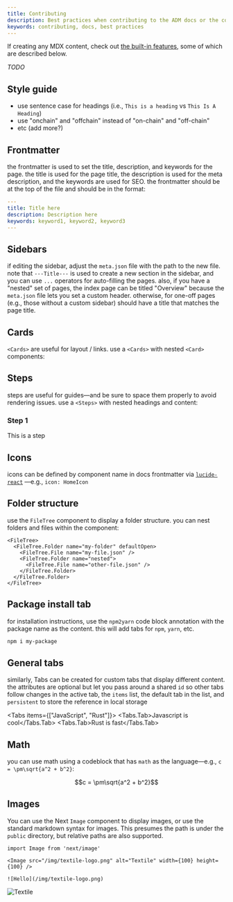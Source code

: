 ```yaml
---
title: Contributing
description: Best practices when contributing to the ADM docs or the codebase.
keywords: contributing, docs, best practices
---
```



If creating any MDX content, check out [the built-in features](https://fumadocs.vercel.app/docs/ui), some of which are described below.

_TODO_

## Style guide

- use sentence case for headings (i.e., `This is a heading` vs `This Is A Heading`)
- use "onchain" and "offchain" instead of "on-chain" and "off-chain"
- etc (add more?)

## Frontmatter

the frontmatter is used to set the title, description, and keywords for the page. the title is used for the page title, the description is used for the meta description, and the keywords are used for SEO. the frontmatter should be at the top of the file and should be in the format:

```yaml
---
title: Title here
description: Description here
keywords: keyword1, keyword2, keyword3
---
```

## Sidebars

if editing the sidebar, adjust the `meta.json` file with the path to the new file. note that `---Title---` is used to create a new section in the sidebar, and you can use `...` operators for auto-filling the pages. also, if you have a "nested" set of pages, the index page can be titled "Overview" because the `meta.json` file lets you set a custom header. otherwise, for one-off pages (e.g., those without a custom sidebar) should have a title that matches the page title.

## Cards

`<Cards>` are useful for layout / links. use a `<Cards>` with nested `<Card>` components:

<Cards>

<Card title="TODO" href="/" />

</Cards>

## Steps

steps are useful for guides—and be sure to space them properly to avoid rendering issues. use a `<Steps>` with nested headings and content:

<Steps>

### Step 1

This is a step

</Steps>

## Icons

icons can be defined by component name in docs frontmatter via [`lucide-react`](https://lucide.dev/guide/packages/lucide-react) —e.g., `icon: HomeIcon`

## Folder structure

use the `FileTree` component to display a folder structure. you can nest folders and files within the component:

```
<FileTree>
  <FileTree.Folder name="my-folder" defaultOpen>
    <FileTree.File name="my-file.json" />
    <FileTree.Folder name="nested">
      <FileTree.File name="other-file.json" />
    </FileTree.Folder>
  </FileTree.Folder>
</FileTree>
```

<FileTree>
  <FileTree.Folder name="my-folder" defaultOpen>
    <FileTree.File name="my-file.json" />
    <FileTree.Folder name="nested" defaultOpen>
      <FileTree.File name="other-file.json" />
    </FileTree.Folder>
  </FileTree.Folder>
</FileTree>

## Package install tab

for installation instructions, use the `npm2yarn` code block annotation with the package name as the content. this will add tabs for `npm`, `yarn`, etc.

```sh npm2yarn
npm i my-package
```

## General tabs

similarly, Tabs can be created for custom tabs that display different content. the attributes are optional but let you pass around a shared `id` so other tabs follow changes in the active tab, the `items` list, the default tab in the list, and `persistent` to store the reference in local storage

<Tabs items={["JavaScript", "Rust"]}>
  <Tabs.Tab>Javascript is cool</Tabs.Tab>
  <Tabs.Tab>Rust is fast</Tabs.Tab>
</Tabs>

## Math

you can use math using a codeblock that has `math` as the language—e.g., `c = \pm\sqrt{a^2 + b^2}`:

```math
c = \pm\sqrt{a^2 + b^2}
```

## Images

You can use the Next `Image` component to display images, or use the standard markdown syntax for images. This presumes the path is under the `public` directory, but relative paths are also supported.

```
import Image from 'next/image'

<Image src="/img/textile-logo.png" alt="Textile" width={100} height={100} />

![Hello](/img/textile-logo.png)
```

<Image src="/img/textile-logo.png" alt="Textile" width={100} height={100} />
